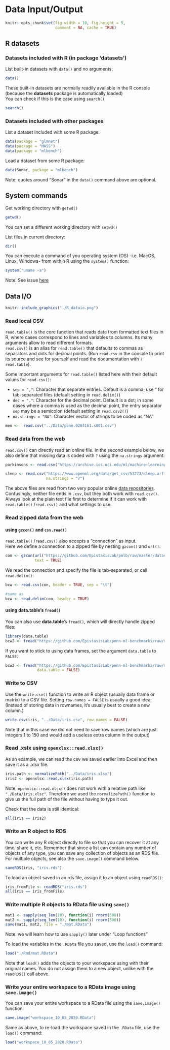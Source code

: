 # Data Input/Output {#dataio}

```r
knitr::opts_chunk$set(fig.width = 10, fig.height = 5,
                      comment = NA, cache = TRUE) 
```

## R datasets

### Datasets included with R (in package 'datasets')

List built-in datasets with `data()` and no arguments:

```r
data()
```

These built-in datasets are normally readily available in the R console (because the **datasets** package is automatically loaded)  
You can check if this is the case using `search()`

```r
search()
```

### Datasets included with other packages

List a dataset included with some R package:

```r
data(package = "glmnet")
data(package = "MASS")
data(package = "mlbench")
```

Load a dataset from some R package:

```r
data(Sonar, package = "mlbench")
```

Note: quotes around "Sonar" in the `data()` command above are optional.

## System commands

Get working directory with `getwd()`

```r
getwd()
```

You can set a different working directory with `setwd()`  

List files in current directory:

```r
dir()
```

You can execute a command of you operating system (OS) -i.e. MacOS, Linux, Windows- from within R using the `system()` function:

```r
system("uname -a")
```

Note: See issue [here](https://stackoverflow.com/questions/27388964/rmarkdown-not-outputting-results-of-system-command-to-html-file)

## Data I/O

```r
knitr::include_graphics("./R_dataio.png")
```

### Read local CSV

`read.table()` is the core function that reads data from formatted text files in R, where cases correspond to lines and variables to columns. Its many arguments allow to read different formats.  
`read.csv()` is an alias for `read.table()` that defaults to commas as separators and dots for decimal points. (Run `read.csv` in the console to print its source and see for yourself and read the documentation with `?read.table`). 

Some important arguments for `read.table()` listed here with their default values for `read.csv()`:

* `sep = ","`: Character that separate entries. Default is a comma; use "\t" for tab-separated files (default setting in `read.delim()`)
* `dec = "."`: Character for the decimal point. Default is a dot; in some cases where a comma is used as the decimal point, the entry separator `sep` may be a semicolon (default setting in `read.csv2()`)
* `na.strings = "NA"`: Character vector of strings to be coded as "NA"

```r
men <-  read.csv("../Data/pone.0204161.s001.csv")
```

### Read data from the web

`read.csv()` can directly read an online file. In the second example below, we also define that missing data is coded with `?`  using the `na.strings` argument:

```r
parkinsons <- read.csv("https://archive.ics.uci.edu/ml/machine-learning-databases/parkinsons/parkinsons.data")

sleep <- read.csv("https://www.openml.org/data/get_csv/53273/sleep.arff",
                  na.strings = "?")
```

The above files are read from two very popular online [data repositories](https://rtemis.lambdamd.org/resources.html#datasets). Confusingly, neither file ends in `.csv`, but they both work with `read.csv()`. Always look at the plain text file first to determine if it can work with `read.table()` /`read.csv()` and what settings to use.

### Read zipped data from the web 

#### using `gzcon()` and `csv.read()`

`read.table()` /`read.csv()` also accepts a "connection" as input.  
Here we define a connection to a zipped file by nesting `gzcon()` and `url()`:

```r
con <- gzcon(url("https://github.com/EpistasisLab/pmlb/raw/master/datasets/breast_cancer_wisconsin/breast_cancer_wisconsin.tsv.gz"),
             text = TRUE)
```

We read the connection and specify the file is tab-separated, or call `read.delim()`:

```r
bcw <- read.csv(con, header = TRUE, sep = "\t")

#same as
bcw <- read.delim(con, header = TRUE)
```

#### using **data.table**'s `fread()`

You can also use __data.table__'s `fread()`, which will directly handle zipped files:

```r
library(data.table)
bcw2 <- fread("https://github.com/EpistasisLab/penn-ml-benchmarks/raw/master/datasets/classification/breast-cancer-wisconsin/breast-cancer-wisconsin.tsv.gz")
```

If you want to stick to using data frames, set the argument `data.table` to `FALSE`:

```r
bcw2 <- fread("https://github.com/EpistasisLab/penn-ml-benchmarks/raw/master/datasets/classification/breast-cancer-wisconsin/breast-cancer-wisconsin.tsv.gz",
              data.table = FALSE)
```

### Write to CSV

Use the `write.csv()` function to write an R object (usually data frame or matrix) to a CSV file. Setting `row.names = FALSE` is usually a good idea. (Instead of storing data in rownames, it's usually best to create a new column.)

```r
write.csv(iris, "../Data/iris.csv", row.names = FALSE)
```

Note that in this case we did not need to save row names (which are just integers 1 to  150 and would add a useless extra column in the output)

### Read .xslx using `openxlsx::read.xlsx()`

As an example, we can read the csv we saved earlier into Excel and then save it as a .xlsx file.  

```r
iris.path <- normalizePath("../Data/iris.xlsx")
iris2 <- openxlsx::read.xlsx(iris.path)
```

Note: `openxlsx::read.xlsx()` does not work with a relative path like `"./Data/iris.xlsc"`. Therefore we used the `normalizePath()` function to give us the full path of the file without having to type it out.

Check that the data is still identical:

```r
all(iris == iris2)
```

### Write an R object to RDS

You can write any R object directly to file so that you can recover it at any time, share it, etc. Remember that since a list can contain any number of objects of any type, you can save any collection of objects as an RDS file. For multiple objects, see also the `save.image()` command below.

```r
saveRDS(iris, "iris.rds")
```

To load an object saved in an rds file, assign it to an object  using `readRDS()`:

```r
iris_fromFile <- readRDS("iris.rds")
all(iris == iris_fromFile)
```

### Write multiple R objects to RData file using `save()`

```r
mat1 <- sapply(seq_len(10), function(i) rnorm(500))
mat2 <- sapply(seq_len(10), function(i) rnorm(500))
save(mat1, mat2, file = "./mat.RData")
```

Note: we will learn how to use `sapply()` later under "Loop functions"

To load the variables in the `.RData` file you saved, use the `load()` command:

```r
load("./Rmd/mat.RData")
```

Note that `load()` adds the objects to your workspace using with their original names. You do not assign them to a new object, unlike with the `readRDS()` call above.

### Write your entire workspace to a RData image using `save.image()`

You can save your entire workspace to a RData file using the `save.image()` function.  

```r
save.image("workspace_10_05_2020.RData")
```

Same as above, to re-load the workspace saved in the `.RData` file, use the `load()` command:

```r
load("workspace_10_05_2020.RData")
```
